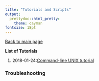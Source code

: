 ```yaml
---
title: "Tutorials and Scripts"
output:
  prettydoc::html_pretty:
    theme: cayman
fontsize: 18pt
---
```


[Back to main page](index.html)

**List of Tutorials** 

1. 2018-01-24:[Command-line UNIX tutorial](docs/tutorials/2018-01-24_Command_Line_Unix.html)

### Troubleshooting   

 